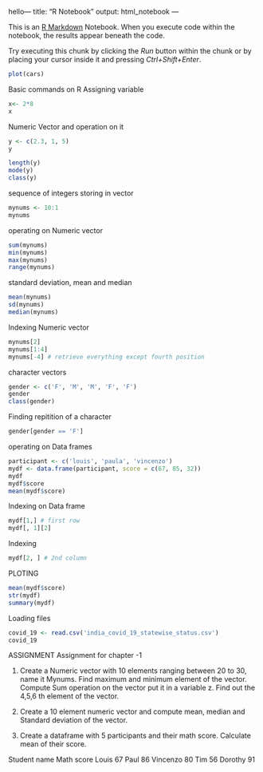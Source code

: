 hello---
title: "R Notebook"
output: html_notebook
---

This is an [R Markdown](http://rmarkdown.rstudio.com) Notebook. When you execute code within the notebook, the results appear beneath the code. 

Try executing this chunk by clicking the *Run* button within the chunk or by placing your cursor inside it and pressing *Ctrl+Shift+Enter*. 

```r
plot(cars)
```
Basic commands on R
Assigning variable 
```r
x<- 2*8
x
```
Numeric Vector and operation on it
```r
y <- c(2.3, 1, 5)
y
```

```r
length(y)
mode(y)
class(y)
```
sequence of integers storing in vector
```r
mynums <- 10:1
mynums 
```
operating on Numeric vector
```r
sum(mynums)
min(mynums)
max(mynums)
range(mynums)
```
standard deviation, mean and median 
```r
mean(mynums)
sd(mynums)
median(mynums)
```
Indexing Numeric vector
```r
mynums[2]
mynums[1:4]	
mynums[-4] # retrieve everything except fourth position
```
character vectors
```r
gender <- c('F', 'M', 'M', 'F', 'F')
gender
class(gender)
```
Finding repitition of a character
```r
gender[gender == 'F']
```
operating on Data frames
```r
participant <- c('louis', 'paula', 'vincenzo')
mydf <- data.frame(participant, score = c(67, 85, 32)) 
mydf
mydf$score
mean(mydf$score)
```
Indexing on Data frame
```r
mydf[1,] # first row
mydf[, 1][2]
```
Indexing
```r
mydf[2, ] # 2nd column
```
PLOTING
```r
mean(mydf$score)
str(mydf)
summary(mydf)
```
Loading files
```r
covid_19 <- read.csv('india_covid_19_statewise_status.csv')
covid_19
```
ASSIGNMENT
Assignment for chapter -1 

1.	Create a Numeric vector with 10 elements ranging between 20 to 30, name it Mynums. Find maximum and minimum element of the vector. Compute Sum operation on the vector put it in a variable z. Find out the 4,5,6 th element of the vector.

2.	Create a 10 element numeric vector and compute mean, median and Standard deviation of the vector. 

3.	Create a dataframe with 5 participants and their math score. Calculate mean of their score.


Student name	Math score
Louis	67
Paul	86
Vincenzo	80
Tim	56
Dorothy	91


